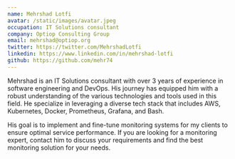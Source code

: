 ```yaml
---
name: Mehrshad Lotfi
avatar: /static/images/avatar.jpeg
occupation: IT Solutions consultant
company: Optiop Consulting Group
email: mehrshad@optiop.org
twitter: https://twitter.com/MehrshadLotfi
linkedin: https://www.linkedin.com/in/mehrshad-lotfi
github: https://github.com/mehr74
---
```


Mehrshad is an IT Solutions consultant with over 3 years of experience in software engineering 
and DevOps. His journey has equipped him with a robust understanding of the various technologies 
and tools used in this field. He specialize in leveraging a diverse tech stack that includes 
AWS, Kubernetes, Docker, Prometheus, Grafana, and Bash.

His goal is to implement and fine-tune monitoring systems for my clients to ensure optimal service 
performance. If you are looking for a monitoring expert, contact him to discuss your requirements 
and find the best monitoring solution for your needs.
